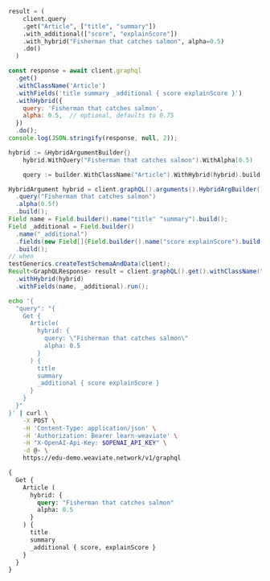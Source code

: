 
<Tabs groupId="languages">
<TabItem value="py" label="Python">

```python

result = (
    client.query
    .get("Article", ["title", "summary"])
    .with_additional(["score", "explainScore"])
    .with_hybrid("Fisherman that catches salmon", alpha=0.5)
    .do()
  )

```

</TabItem>
<TabItem value="js" label="JavaScript/TypeScript">

```js
const response = await client.graphql
  .get()
  .withClassName('Article')
  .withFields('title summary _additional { score explainScore }')
  .withHybrid({
    query: 'Fisherman that catches salmon',
    alpha: 0.5,  // optional, defaults to 0.75
  })
  .do();
console.log(JSON.stringify(response, null, 2));
```

</TabItem>
<TabItem value="go" label="Go">

```go
hybrid := &HybridArgumentBuilder{}
	hybrid.WithQuery("Fisherman that catches salmon").WithAlpha(0.5)

	query := builder.WithClassName("Article").WithHybrid(hybrid).build()

```

</TabItem>
<TabItem value="java" label="Java">

```java
HybridArgument hybrid = client.graphQL().arguments().HybridArgBuilder()
  .query("Fisherman that catches salmon")
  .alpha(0.5f)
  .build();
Field name = Field.builder().name("title" "summary").build();
Field _additional = Field.builder()
  .name("_additional")
  .fields(new Field[]{Field.builder().name("score explainScore").build()})
  .build();
// when
testGenerics.createTestSchemaAndData(client);
Result<GraphQLResponse> result = client.graphQL().get().withClassName("Article")
  .withHybrid(hybrid)
  .withFields(name, _additional).run();

```

</TabItem>
<TabItem value="curl" label="Curl">

```bash
echo '{
  "query": "{
    Get {
      Article(
        hybrid: {
          query: \"Fisherman that catches salmon\"
          alpha: 0.5
        }
      ) {
        title
        summary
        _additional { score explainScore }
      }
    }
  }"
}' | curl \
    -X POST \
    -H 'Content-Type: application/json' \
    -H 'Authorization: Bearer learn-weaviate' \
    -H "X-OpenAI-Api-Key: $OPENAI_API_KEY" \
    -d @- \
    https://edu-demo.weaviate.network/v1/graphql
```

</TabItem>
<TabItem value="graphql" label="GraphQL">

```graphql
{
  Get {
    Article (
      hybrid: {
        query: "Fisherman that catches salmon"
        alpha: 0.5
      }
    ) {
      title
      summary
      _additional { score, explainScore }
    }
  }
}

```

</TabItem>
</Tabs>
